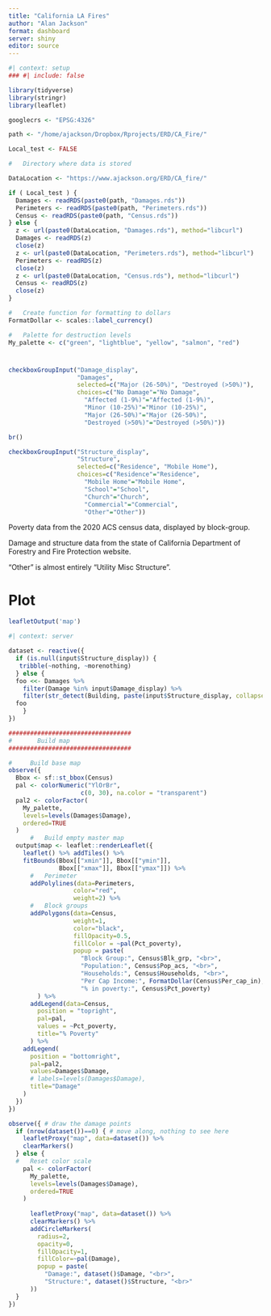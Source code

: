 ```yaml
---
title: "California LA Fires"
author: "Alan Jackson"
format: dashboard
server: shiny
editor: source
---
```


```r
#| context: setup
### #| include: false

library(tidyverse)
library(stringr)
library(leaflet)

googlecrs <- "EPSG:4326"

path <- "/home/ajackson/Dropbox/Rprojects/ERD/CA_Fire/"

Local_test <- FALSE

#   Directory where data is stored

DataLocation <- "https://www.ajackson.org/ERD/CA_fire/"

if ( Local_test ) {
  Damages <- readRDS(paste0(path, "Damages.rds"))
  Perimeters <- readRDS(paste0(path, "Perimeters.rds"))
  Census <- readRDS(paste0(path, "Census.rds"))
} else {
  z <- url(paste0(DataLocation, "Damages.rds"), method="libcurl")
  Damages <- readRDS(z)
  close(z)
  z <- url(paste0(DataLocation, "Perimeters.rds"), method="libcurl")
  Perimeters <- readRDS(z)
  close(z)
  z <- url(paste0(DataLocation, "Census.rds"), method="libcurl")
  Census <- readRDS(z)
  close(z)
}

#   Create function for formatting to dollars
FormatDollar <- scales::label_currency()

#   Palette for destruction levels
My_palette <- c("green", "lightblue", "yellow", "salmon", "red")

```

# {.sidebar}

```r

checkboxGroupInput("Damage_display",
                   "Damages",
                   selected=c("Major (26-50%)", "Destroyed (>50%)"),
                   choices=c("No Damage"="No Damage", 
                     "Affected (1-9%)"="Affected (1-9%)", 
                     "Minor (10-25%)"="Minor (10-25%)",  
                     "Major (26-50%)"="Major (26-50%)",  
                     "Destroyed (>50%)"="Destroyed (>50%)"))

br()

checkboxGroupInput("Structure_display",
                   "Structure",
                   selected=c("Residence", "Mobile Home"),
                   choices=c("Residence"="Residence",  
                     "Mobile Home"="Mobile Home",  
                     "School"="School", 
                     "Church"="Church",
                     "Commercial"="Commercial",  
                     "Other"="Other"))

```

Poverty data from the 2020 ACS census data, displayed by block-group.

Damage and structure data from the state of California Department of Forestry
and Fire Protection website.

"Other" is almost entirely "Utility Misc Structure".


# Plot

```r
leafletOutput('map')
```

```r
#| context: server

dataset <- reactive({
  if (is.null(input$Structure_display)) {
   tribble(~nothing, ~morenothing) 
  } else {
  foo <<- Damages %>% 
    filter(Damage %in% input$Damage_display) %>% 
    filter(str_detect(Building, paste(input$Structure_display, collapse="|")))
  foo
    }
})

##################################
#       Build map
################################## 

#     Build base map
observe({
  Bbox <- sf::st_bbox(Census)
  pal <- colorNumeric("YlOrBr",
                    c(0, 30), na.color = "transparent") 
  pal2 <- colorFactor(
    My_palette,
    levels=levels(Damages$Damage),
    ordered=TRUE
  )
      #   Build empty master map 
  output$map <- leaflet::renderLeaflet({
    leaflet() %>% addTiles() %>%
    fitBounds(Bbox[["xmin"]], Bbox[["ymin"]],
              Bbox[["xmax"]], Bbox[["ymax"]]) %>% 
      #   Perimeter
      addPolylines(data=Perimeters,
                  color="red",
                  weight=2) %>% 
      #   Block groups
      addPolygons(data=Census,
                  weight=1,
                  color="black",
                  fillOpacity=0.5,
                  fillColor = ~pal(Pct_poverty),
                  popup = paste(
                    "Block Group:", Census$Blk_grp, "<br>",
                    "Population:", Census$Pop_acs, "<br>",
                    "Households:", Census$Households, "<br>",
                    "Per Cap Income:", FormatDollar(Census$Per_cap_in), "<br>",
                    "% in poverty:", Census$Pct_poverty)
        ) %>%   
      addLegend(data=Census,
        position = "topright",
        pal=pal,
        values = ~Pct_poverty,
        title="% Poverty"
      ) %>%   
    addLegend(
      position = "bottomright",
      pal=pal2,
      values=Damages$Damage,
      # labels=levels(Damages$Damage),
      title="Damage"
    )  
  })
})

observe({ # draw the damage points
  if (nrow(dataset())==0) { # move along, nothing to see here
    leafletProxy("map", data=dataset()) %>% 
    clearMarkers()
  } else {
  #   Reset color scale
    pal <- colorFactor(
      My_palette,
      levels=levels(Damages$Damage),
      ordered=TRUE
    )
      
      leafletProxy("map", data=dataset()) %>% 
      clearMarkers() %>%
      addCircleMarkers(
        radius=2,
        opacity=0,
        fillOpacity=1,
        fillColor=~pal(Damage),
        popup = paste(
          "Damage:", dataset()$Damage, "<br>",
          "Structure:", dataset()$Structure, "<br>"
      )) 
  }
})
  

```




